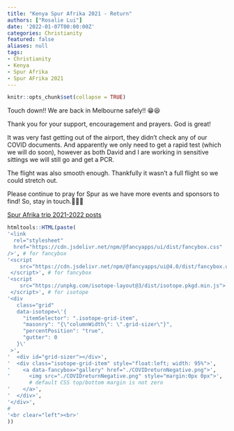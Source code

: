 ```yaml
---
title: "Kenya Spur Afrika 2021 - Return"
authors: ["Rosalie Lui"]
date: '2022-01-07T00:00:00Z'
categories: Christianity
featured: false
aliases: null
tags:
- Christianity
- Kenya
- Spur Afrika
- Spur AFrika 2021
---
```


```r
knitr::opts_chunk$set(collapse = TRUE)
```

Touch down!! We are back in Melbourne safely!! 😁😆

Thank you for your support, encouragement and prayers. God is great! 

It was very fast getting out of the airport, they didn't check any of our COVID documents. And apparently we only need to get a rapid test (which we will do soon), however as both David and I are working in sensitive sittings we will still go and get a PCR. 

The flight was also smooth enough. Thankfully it wasn't a full flight so we could stretch out. 

Please continue to pray for Spur as we have more events and sponsors to find! So, stay in touch.🥰😍🤩

[Spur Afrika trip 2021-2022 posts](/spurafrika2021/)


```r
htmltools::HTML(paste(
'<link
  rel="stylesheet"
  href="https://cdn.jsdelivr.net/npm/@fancyapps/ui/dist/fancybox.css"
/>', # for fancybox
'<script 
    src="https://cdn.jsdelivr.net/npm/@fancyapps/ui@4.0/dist/fancybox.umd.js">
 </script>', # for fancybox
'<script 
    src="https://unpkg.com/isotope-layout@3/dist/isotope.pkgd.min.js">
 </script>', # for isotope
'<div 
   class="grid" 
   data-isotope=\'{
     "itemSelector": ".isotope-grid-item",
     "masonry": "{\"columnWidth\": \".grid-sizer\"}",
     "percentPosition": "true",
     "gutter": 0
   }\'
 >',
'  <div id="grid-sizer"></div>',
'  <div class="isotope-grid-item" style="float:left; width: 95%">',
'    <a data-fancybox="gallery" href="./COVIDreturnNegative.png">',
'      <img src="./COVIDreturnNegative.png" style="margin:0px 0px">', 
       # default CSS top/bottom margin is not zero
'    </a>',
'  </div>',
'</div>',
#
'<br clear="left"><br>'
))
```

